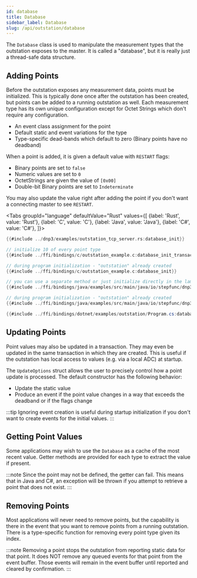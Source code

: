 ```yaml
---
id: database
title: Database
sidebar_label: Database
slug: /api/outstation/database
---
```



The `Database` class is used to manipulate the measurement types that the outstation exposes to the master. It is called a "database", but it is really just
a thread-safe data structure.

## Adding Points

Before the outstation exposes any measurement data, points must be initialized. This is typically done once after the outstation has been created, but
points can be added to a running outstation as well. Each measurement type has its own unique configuration except for Octet Strings which don't require any
configuration.

* An event class assignment for the point
* Default static and event variations for the type
* Type-specific dead-bands which default to zero (Binary points have no deadband)

When a point is added, it is given a default value with `RESTART` flags:

*  Binary points are set to `false`
*  Numeric values are set to `0`
*  OctetStrings are given the value of `[0x00]`
*  Double-bit Binary points are set to `Indeterminate`

You may also update the value right after adding the point if you don't want a connecting master to see `RESTART`.

<Tabs
groupId="language"
defaultValue="Rust"
values={[
{label: 'Rust', value: 'Rust'},
{label: 'C', value: 'C'},
{label: 'Java', value: 'Java'},
{label: 'C#', value: 'C#'},
]}>
<TabItem value="Rust">

```rust
{{#include ../dnp3/examples/outstation_tcp_server.rs:database_init}}
```

</TabItem>
<TabItem value="C">

```c
// initialize 10 of every point type
{{#include ../ffi/bindings/c/outstation_example.c:database_init_transaction}}

// during program initialization - "outstation" already created
{{#include ../ffi/bindings/c/outstation_example.c:database_init}}
```

</TabItem>
<TabItem value="Java">

```java
// you can use a separate method or just initialize directly in the lambda expression
{{#include ../ffi/bindings/java/examples/src/main/java/io/stepfunc/dnp3rs/examples/OutstationExample.java:database_init_function}}

// during program initialization - "outstation" already created
{{#include ../ffi/bindings/java/examples/src/main/java/io/stepfunc/dnp3rs/examples/OutstationExample.java:database_init}}
```

</TabItem>
<TabItem value="C#">

```csharp
{{#include ../ffi/bindings/dotnet/examples/outstation/Program.cs:database_init}}
```

</TabItem>
</Tabs>

## Updating Points

Point values may also be updated in a transaction. They may even be updated in the same transaction in which they are created. This is useful if the outstation
has local access to values (e.g. via a local ADC) at startup.

The `UpdateOptions` struct allows the user to precisely control how a point update is processed. The default constructor has the following behavior:

* Update the static value
* Produce an event if the point value changes in a way that exceeds the deadband or if the flags change

:::tip
Ignoring event creation is useful during startup initialization if you don't want to create events for the initial values.
:::

## Getting Point Values

Some applications may wish to use the `Database` as a cache of the most recent value. Getter methods are provided for each type to extract the value if present.

:::note
Since the point may not be defined, the getter can fail. This means that in Java and C#, an exception will be thrown if you attempt to retrieve a point that
does not exist.
:::

## Removing Points

Most applications will never need to remove points, but the capability is there in the event that you want to remove points from a running outstation. There is
a type-specific function for removing every point type given its index.

:::note
Removing a point stops the outstation from reporting static data for that point. It does NOT remove any queued events for that point from
the event buffer. Those events will remain in the event buffer until reported and cleared by confirmation.
:::